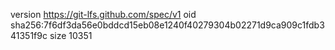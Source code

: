 version https://git-lfs.github.com/spec/v1
oid sha256:7f6df3da56e0bddcd15eb08e1240f40279304b02271d9ca909c1fdb341351f9c
size 10351
